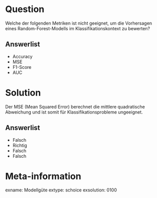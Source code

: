 Question
========

Welche der folgenden Metriken ist nicht geeignet, um die Vorhersagen eines Random-Forest-Modells im Klassifikationskontext zu bewerten?

Answerlist
----------
* Accuracy
* MSE
* F1-Score
* AUC

Solution
========

Der MSE (Mean Squared Error) berechnet die mittlere quadratische Abweichung und ist somit für Klassifikationsprobleme ungeeignet.

Answerlist
----------
* Falsch
* Richtig
* Falsch
* Falsch


Meta-information
================
exname: Modellgüte
extype: schoice
exsolution: 0100